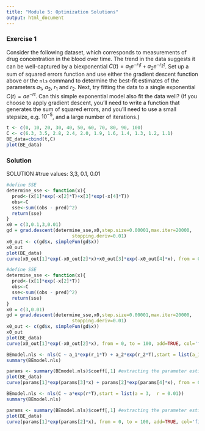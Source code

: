 ```yaml
---
title: "Module 5: Optimization Solutions"
output: html_document
---
```


### Exercise 1

Consider the following dataset, which corresponds to measurements of drug concentration in the blood over time. The trend in the data suggests it can be well-captured by a biexponential $C(t) = a_1 e^{-r_1 t} + a_2 e^{-r_2 t}$. Set up a sum of squared errors function and use either the gradient descent function above or the ```nls``` command to determine the best-fit estimates of the parameters $a_1$, $a_2$, $r_1$ and $r_2$. Next, try fitting the data to a single exponential $C(t) = a e^{-r t}$. Can this simple exponential model also fit the data well? (If you choose to apply gradient descent, you'll need to write a function that generates the sum of squared errors, and you'll need to use a small stepsize, e.g. $10^{-5}$, and a large number of iterations.)


```r

t <- c(0, 10, 20, 30, 40, 50, 60, 70, 80, 90, 100)
C <- c(6.3, 3.5, 2.8, 2.4, 2.0, 1.9, 1.6, 1.4, 1.3, 1.2, 1.1)
BE_data=cbind(t,C)
plot(BE_data)
```

### Solution

SOLUTION #true values: 3,3, 0.1, 0.01
```r
#define SSE
determine_sse <- function(x){
  pred<-(x[1]*exp(-x[2]*T)+x[3]*exp(-x[4]*T))
  obs<-C
  sse<-sum((obs - pred)^2)
  return(sse)
}
x0 = c(3,0.1,3,0.01)
gd = grad.descent(determine_sse,x0,step.size=0.00001,max.iter=20000,
                        stopping.deriv=0.01)
x0_out <- c(gd$x, simpleFun(gd$x))
x0_out
plot(BE_data)
curve(x0_out[1]*exp(-x0_out[2]*x)+x0_out[3]*exp(-x0_out[4]*x), from = 0, to = 100, add=TRUE, col='firebrick')
```

```r
#define SSE
determine_sse <- function(x){
  pred<-(x[1]*exp(-x[2]*T))
  obs<-C
  sse<-sum((obs - pred)^2)
  return(sse)
}
x0 = c(3,0.01)
gd = grad.descent(determine_sse,x0,step.size=0.00001,max.iter=20000,
                        stopping.deriv=0.01)
x0_out <- c(gd$x, simpleFun(gd$x))
x0_out
plot(BE_data)
curve(x0_out[1]*exp(-x0_out[2]*x), from = 0, to = 100, add=TRUE, col='firebrick')
```


```r
BEmodel.nls <- nls(C ~ a_1*exp(r_1*T) + a_2*exp(r_2*T),start = list(a_1 = 3, a_2=3, r_1 = 0.01, r_2=0.1))
summary(BEmodel.nls)

params <- summary(BEmodel.nls)$coeff[,1] #extracting the parameter estimates
plot(BE_data)
curve(params[1]*exp(params[3]*x) + params[2]*exp(params[4]*x), from = 0, to = 100, add=TRUE, col='firebrick')
```

```r
BEmodel.nls <- nls(C ~ a*exp(r*T),start = list(a = 3,  r = 0.01))
summary(BEmodel.nls)

params <- summary(BEmodel.nls)$coeff[,1] #extracting the parameter estimates
plot(BE_data)
curve(params[1]*exp(params[2]*x), from = 0, to = 100, add=TRUE, col='firebrick')
```


